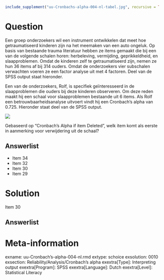 ```r
include_supplement("uu-Cronbachs-alpha-004-nl-tabel.jpg", recursive = TRUE)
```


Question
========
  
Een groep onderzoekers wil een instrument ontwikkelen dat meet hoe getraumatiseerd kinderen zijn na het meemaken van een auto ongeluk. Op basis van bestaande trauma literatuur hebben ze items gemaakt die bij een van de volgende schalen horen: herbeleving, vermijding, geprikkeldheid, en slaapproblemen. Omdat de kinderen zelf te getraumatiseerd zijn, nemen ze hun 36 items af bij 314 ouders.  Omdat de onderzoekers vier subschalen verwachten voeren ze een factor analyse uit met 4 factoren. Deel van de SPSS output staat hieronder.

Een van de onderzoekers, Rolf, is specifiek geïnteresseerd in de slaapproblemen die ouders bij deze kinderen observeren. Om deze reden maakt hij een schaal voor slaapproblemen bestaande uit 6 items. Als Rolf een betrouwbaarheidsanalyse uitvoert vindt hij een Cronbach’s alpha van 0.725. Hieronder staat deel van de SPSS output. 

![](uu-Cronbachs-alpha-004-nl-tabel.jpg)

Gebaseerd op “Cronbach’s Alpha if item Deleted”, welk item komt als eerste in aanmerking voor verwijdering uit de schaal? 

Answerlist
----------
* Item 34
* Item 32
* Item 30
* Item 29


Solution
========
  
Item 30

Answerlist
----------



Meta-information
================
exname: uu-Cronbach's-alpha-004-nl.rmd
extype: schoice
exsolution: 0010
exsection: Reliability/Analysis/Cronbach's alpha
exextra[Type]: Interpreting output
exextra[Program]: SPSS
exextra[Language]: Dutch
exextra[Level]: Statistical Literacy

